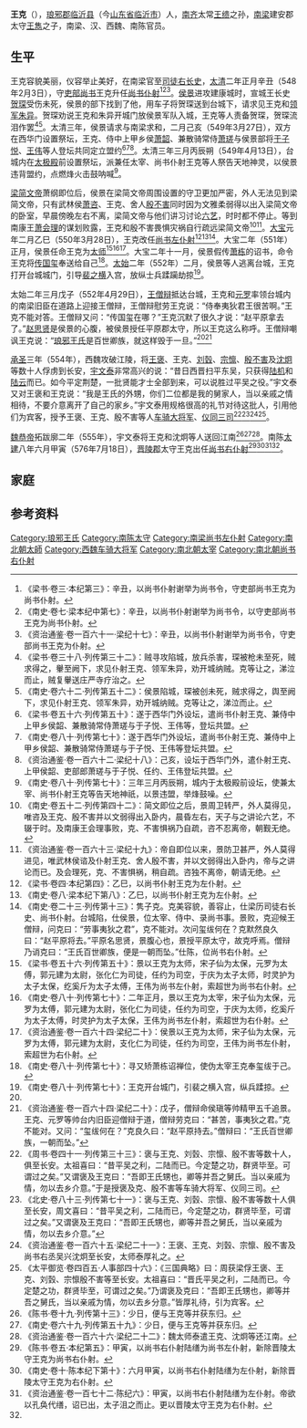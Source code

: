 {{noteTA
|1=zh-hans:朱异; zh-hant:朱异;
}}
'''王克'''（{{bd|？||？| |}}），[[琅邪郡|琅邪郡]][[临沂县|临沂县]]（今[[山东省|山东省]][[临沂市|临沂市]]）人，[[南齐|南齐]]太常[[王缋|王缋]]之孙，[[南梁|南梁]]建安郡太守[[王雋|王雋]]之子，南梁、汉、西魏、南陈官员。

==生平==
王克容貌美丽，仪容举止美好，在南梁官至[[司徒右长史|司徒右长史]]，[[太清|太清]]二年正月辛丑（548年2月3日），守[[吏部尚书|吏部尚书]]王克升任[[尚书仆射|尚书仆射]]<ref>《梁书·卷三·本纪第三》：辛丑，以尚书仆射谢举为尚书令，守吏部尚书王克为尚书仆射。</ref><ref>《南史·卷七·梁本纪中第七》：辛丑，以尚书仆射谢举为尚书令，以守吏部尚书王克为尚书仆射。</ref><ref>《资治通鉴·卷一百六十一·梁纪十七》：辛丑，以尚书仆射谢举为尚书令，守吏部尚书王克为仆射。</ref>。[[侯景|侯景]]进攻建康城时，宣城王长史[[贺琛|贺琛]]受伤未死，侯景的部下找到了他，用车子将贺琛送到台城下，请求见王克和[[领军|领军]][[朱异_(南朝)|朱异]]。贺琛劝说王克和朱异开城门放侯景军队入城，王克等人责备贺琛，贺琛流泪作罢<ref>《梁书·卷三十八·列传第三十二》：贼寻攻陷城，放兵杀害，琛被枪未至死，贼求得之，轝至阙下，求见仆射王克、领军朱异，劝开城纳贼。克等让之，涕泣而止，贼复轝送庄严寺疗治之。</ref><ref>《南史·卷六十二·列传第五十二》：侯景陷城，琛被创未死，贼求得之，舆至阙下，求见仆射王克、领军朱异，劝开城纳贼。克等让之，涕泣而止。</ref>。太清三年，侯景请求与南梁求和，二月己亥（549年3月27日），双方在西华门设置祭坛，王克、侍中上甲乡侯[[萧韶|萧韶]]、兼散骑常侍[[萧瑳|萧瑳]]与侯景部将[[于子悦|于子悦]]、[[王伟_(南北朝)|王伟]]等人登坛共同定立盟约<ref>《梁书·卷五十六·列传第五十》：遂于西华门外设坛，遣尚书仆射王克、兼侍中上甲乡侯韶、兼散骑常侍萧瑳与于子悦、王伟等，登坛共盟。</ref><ref>《南史·卷八十·列传第七十》：遂于西华门外设坛，遣尚书仆射王克、兼侍中上甲乡侯韶、兼散骑常侍萧瑳与于子悦、王伟等登坛共盟。</ref><ref>《资治通鉴·卷一百六十二·梁纪十八》：己亥，设坛于西华门外，遣仆射王克、上甲侯韶、吏部郎萧瑳与于子悦、任约、王伟登坛共盟。</ref>。太清三年三月丙辰朔（549年4月13日），台城内在[[太极殿|太极殿]]前设置祭坛，派兼任太宰、尚书仆射王克等人祭告天地神灵，以侯景违背盟约，点燃烽火击鼓呐喊<ref>《南史·卷八十·列传第七十》：三年三月丙辰朔，城内于太极殿前设坛，使兼太宰、尚书仆射王克等告天地神祇，以景违盟，举烽鼓噪。</ref>。

[[梁简文帝|梁简文帝]]萧纲即位后，侯景在梁简文帝周围设置的守卫更加严密，外人无法见到梁简文帝，只有武林侯[[萧咨|萧咨]]、王克、舍人[[殷不害|殷不害]]同时因为文雅柔弱得以出入梁简文帝的卧室，早晨傍晚左右不离，梁简文帝与他们讲习讨论[[六艺|六艺]]，时时都不停止。等到南康王[[萧会理|萧会理]]的谋划败露，王克和殷不害畏惧灾祸自行疏远梁简文帝<ref>《南史·卷五十二·列传第四十二》：简文即位之后，景周卫转严，外人莫得见，唯咨及王克、殷不害并以文弱得出入卧内，晨昏左右，天子与之讲论六艺，不辍于时。及南康王会理事败，克、不害惧祸乃自疏，咨不忍离帝，朝觐无绝。</ref><ref>《资治通鉴·卷一百六十三·梁纪十九》：帝自即位以来，景防卫甚严，外人莫得进见，唯武林侯谘及仆射王克、舍人殷不害，并以文弱得出入卧内，帝与之讲论而已。及会理死，克、不害惧祸，稍自疏。咨独不离帝，朝请无绝。</ref>。[[大宝_(南梁)|大宝]]元年二月乙巳（550年3月28日），王克改任[[尚书左仆射|尚书左仆射]]<ref>《梁书·卷四·本纪第四》：乙巳，以尚书仆射王克为左仆射。</ref><ref>《南史·卷八·梁本纪下第八》：乙巳，以尚书仆射王克为左仆射。</ref><ref name=autogenerated1>《南史·卷二十三·列传第十三》：隽子克。克美容貌，善容止，仕梁历司徒右长史、尚书仆射。台城陷，仕侯景，位太宰、侍中、录尚书事。景败，克迎候王僧辩，问克曰：“劳事夷狄之君”，克不能对。次问玺绂何在？克默然良久曰：“赵平原将去。”平原名思贤，景腹心也，景授平原太守，故克呼焉。僧辩乃诮克曰：“王氏百世卿族，便是一朝而坠。”仕陈，位尚书右仆射。</ref>。大宝二年（551年）正月，侯景任命王克为[[太师|太师]]<ref>《梁书·卷五十六·列传第五十》：景以王克为太师，宋子仙为太保，元罗为太傅，郭元建为太尉，张化仁为司徒，任约为司空，于庆为太子太师，时灵护为太子太保，纥奚斤为太子太傅，王伟为尚书左仆射，索超世为尚书右仆射。</ref><ref>《南史·卷八十·列传第七十》：二年正月，景以王克为太宰，宋子仙为太保，元罗为太傅，郭元建为太尉，张化仁为司徒，任约为司空，于庆为太师，纥奚斤为太子太傅，时灵护为太子太保，王伟为尚书左仆射，索超世为右仆射。</ref><ref>《资治通鉴·卷一百六十四·梁纪二十》：侯景以王克为太师，宋子仙为太保，元罗为太傅，郭元建为太尉，支化仁为司徒，任约为司空，王伟为尚书左仆射，索超世为右仆射。</ref>。大宝二年十一月，侯景假传[[萧栋|萧栋]]的诏书，命令王克将[[传国玺|传国玺]]奉送给自己<ref>《南史·卷八十·列传第七十》：寻又矫萧栋诏禅位，使伪太宰王克奉玺绂于己。</ref>。[[太始_(侯景)|太始]]二年（552年）二月，侯景等人逃离台城，王克打开台城城门，引导[[裴之横|裴之横]]入宫，放纵士兵蹂躏劫掠<ref>《南史·卷八十·列传第七十》：王克开台城门，引裴之横入宫，纵兵蹂掠。</ref>。

太始二年三月戊子（552年4月29日），[[王僧辩|王僧辩]]抵达台城，王克和[[元罗|元罗]]率领台城内的南梁旧臣在道路上迎接王僧辩，王僧辩慰劳王克说：“侍奉夷狄君王很苦啊。”王克不能对答。王僧辩又问：“传国玺在哪？”王克沉默了很久才说：“赵平原拿去了。”[[赵思贤|赵思贤]]是侯景的心腹，被侯景授任平原郡太守，所以王克这么称呼。王僧辩嘲讽王克说：“[[琅邪王氏|琅邪王氏]]是百世卿族，就这样毁于一旦。”<ref name=autogenerated1 /><ref>《资治通鉴·卷一百六十四·梁纪二十》：戊子，僧辩命侯瑱等帅精甲五千追景。王克、元罗等帅台内旧臣迎僧辩于道，僧辩劳克曰：“甚苦，事夷狄之君。”克不能对。又问：“玺绂何在？”克良久曰：“赵平原持去。”僧辩曰：“王氏百世卿族，一朝而坠。”</ref>

[[承圣|承圣]]三年（554年），西魏攻破江陵，将[[王褒_(南北朝)|王褒]]、王克、[[刘瑴|刘瑴]]、[[宗懔|宗懔]]、[[殷不害|殷不害]]及[[沈炯|沈炯]]等数十人俘虏到长安，[[宇文泰|宇文泰]]非常高兴的说：“昔日西晋扫平东吴，只获得[[陆机|陆机]]和[[陆云|陆云]]而已。如今平定荆楚，一批贤能才士全部到来，可以说胜过平吴之役。”宇文泰又对王褒和王克说：“我是王氏的外甥，你们二位都是我的舅家人，当以亲戚之情相待，不要介意离开了自己的家乡。”宇文泰用规格很高的礼节对待这批人，引用他们为宾客，授予王褒、王克、殷不害等人[[车骑大将军|车骑大将军]]、[[仪同三司|仪同三司]]<ref>《周书·卷四十一·列传第三十三》：褒与王克、刘瑴、宗懔、殷不害等数十人，俱至长安。太祖喜曰：“昔平吴之利，二陆而已。今定楚之功，群贤毕至。可谓过之矣。”又谓褒及王克曰：“吾即王氏甥也，卿等并吾之舅氏。当以亲戚为情，勿以去乡介意。”于是授褒及克、殷不害等车骑大将军、仪同三司。</ref><ref>《北史·卷八十三·列传第七十一》：褒与王克、刘瑴、宗懔、殷不害等数十人俱至长安，周文喜曰：“昔平吴之利，二陆而已，今定楚之功，群贤毕至，可谓过之矣。”又谓褒及王克曰：“吾即王氏甥也，卿等并吾之舅氏，当以亲戚为情，勿以去乡介意。”</ref><ref>《资治通鉴·卷一百六十五·梁纪二十一》：王褒、王克、刘瑴、宗懔、殷不害及尚书右丞吴兴沈炯至长安，太师泰厚礼之。</ref><ref>《太平御览·卷四百五·人事部四十六》：《三国典略》曰：周获梁俘王褒、王克、刘瑴、宗懔殷不害等至长安。太祖喜曰：“晋氏平吴之利，二陆而已。今定楚之功，群贤毕至，可谓过之矣。”乃谓褒及克曰：“吾即王氏甥也，卿等并吾之舅氏，当以亲戚为情，勿以去乡分意。”皆厚礼待，引为宾客。</ref>。

[[魏恭帝|魏恭帝]]拓跋廓二年（555年），宇文泰将王克和沈炯等人送回江南<ref>《陈书·卷十九·列传第十三》：少日，便与王克等并获东归。</ref><ref>《南史·卷六十九·列传第五十九》：少日，便与王克等并获东归。</ref><ref>《资治通鉴·卷一百六十六·梁纪二十二》：魏太师泰遣王克、沈炯等还江南。</ref>。南陈[[太建|太建]]八年六月甲寅（576年7月18日），[[晋陵郡|晋陵郡]]太守王克出任[[尚书右仆射|尚书右仆射]]<ref>《陈书·卷五·本纪第五》：甲寅，以尚书右仆射陆缮为尚书左仆射，新除晋陵太守王克为尚书右仆射。</ref><ref>《南史·卷十·陈本纪下第十》：六月甲寅，以尚书右仆射陆缮为左仆射，新除晋陵太守王克为右仆射。</ref><ref>《资治通鉴·卷一百七十二·陈纪六》：甲寅，以尚书右仆射陆缮为左仆射。帝欲以孔奂代缮，诏已出，太子沮之而止。更以晋陵太守王克为右仆射。</ref><ref name=autogenerated1 />。

==家庭==
{{main|琅邪王氏世系图}}

==参考资料==
{{reflist}}

[[Category:琅邪王氏|Category:琅邪王氏]]
[[Category:南陈太守|Category:南陈太守]]
[[Category:南梁尚书左仆射|Category:南梁尚书左仆射]]
[[Category:南北朝太師|Category:南北朝太師]]
[[Category:西魏车骑大将军|Category:西魏车骑大将军]]
[[Category:南北朝太宰|Category:南北朝太宰]]
[[Category:南北朝尚书右仆射|Category:南北朝尚书右仆射]]